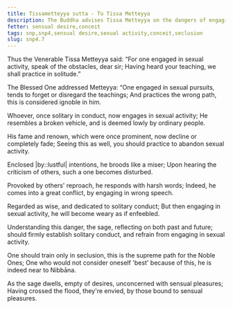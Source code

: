 ```yaml
---
title: Tissametteyya sutta - To Tissa Metteyya
description: The Buddha advises Tissa Metteyya on the dangers of engaging in sexual activity and the benefits of solitary conduct.
fetter: sensual desire,conceit
tags: snp,snp4,sensual desire,sexual activity,conceit,seclusion
slug: snp4.7
---
```


Thus the Venerable Tissa Metteyya said:
“For one engaged in sexual activity,
speak of the obstacles, dear sir;
Having heard your teaching,
we shall practice in solitude.”

The Blessed One addressed Metteyya:
“One engaged in sexual pursuits,
tends to forget or disregard the teachings;
And practices the wrong path,
this is considered ignoble in him.

Whoever, once solitary in conduct,
now engages in sexual activity;
He resembles a broken vehicle,
and is deemed lowly by ordinary people.

His fame and renown, which were once prominent,
now decline or completely fade;
Seeing this as well, you should practice
to abandon sexual activity.

Enclosed |by::lustful| intentions,
he broods like a miser;
Upon hearing the criticism of others,
such a one becomes disturbed.

Provoked by others' reproach,
he responds with harsh words;
Indeed, he comes into a great conflict,
by engaging in wrong speech.

Regarded as wise,
and dedicated to solitary conduct;
But then engaging in sexual activity,
he will become weary as if enfeebled.

Understanding this danger,
the sage, reflecting on both past and future;
should firmly establish solitary conduct,
and refrain from engaging in sexual activity.

One should train only in seclusion,
this is the supreme path for the Noble Ones;
One who would not consider oneself 'best' because of this,
he is indeed near to Nibbāna.

As the sage dwells, empty of desires,
unconcerned with sensual pleasures;
Having crossed the flood, they're envied,
by those bound to sensual pleasures.